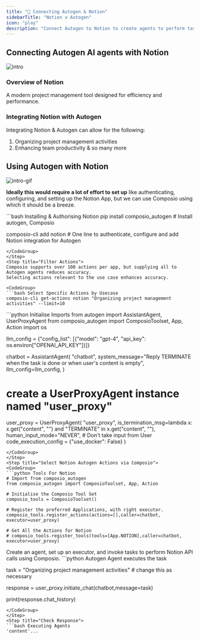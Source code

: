 ```yaml
---
title: "🚀 Connecting Autogen & Notion"
sidebarTitle: "Notion x Autogen"
icon: "play"
description: "Connect Autogen to Notion to create agents to perform tasks using natural language"
---
```


## Connecting Autogen AI agents with Notion
![intro](/media/intro.jpg)

### Overview of Notion

A modern project management tool designed for efficiency and performance.

### Integrating Notion with Autogen

Integrating Notion & Autogen can allow for the following:

1. Organizing project management activities
2. Enhancing team productivity
& so many more

## Using Autogen with Notion
![intro-gif](/media/intro.gif)
<Steps>
<Step title="Setting Up the Environment">

**Ideally this would require a lot of effort to set up** like authenticating, configuring, and setting up the Notion App, but we can use Composio using which it should be a breeze.

<CodeGroup>
```bash Installing & Authorising Notion
pip install composio_autogen # Install autogen, Composio 

composio-cli add notion # One line to authenticate, configure and add Notion integration for Autogen
```
</CodeGroup>
</Step>
<Step title="Filter Actions">
Composio supports over 100 actions per app, but supplying all to Autogen agents reduces accuracy.
Selecting actions relevant to the use case enhances accuracy.

<CodeGroup>
```bash Select Specific Actions by Usecase
composio-cli get-actions notion "Organizing project management activities" --limit=10
```
</CodeGroup>

</Step>
<Step title="Import Base Packages">

<CodeGroup>
```python Initialise Imports
from autogen import AssistantAgent, UserProxyAgent
from composio_autogen import ComposioToolset, App, Action
import os

llm_config = {"config_list": [{"model": "gpt-4", "api_key": os.environ["OPENAI_API_KEY"]}]}

chatbot = AssistantAgent(
    "chatbot",
    system_message="Reply TERMINATE when the task is done or when user's content is empty",
    llm_config=llm_config,
)

# create a UserProxyAgent instance named "user_proxy"
user_proxy = UserProxyAgent(
    "user_proxy",
    is_termination_msg=lambda x: x.get("content", "") and "TERMINATE" in x.get("content", ""),
    human_input_mode="NEVER", # Don't take input from User
    code_execution_config = {"use_docker": False}
)
```
</CodeGroup>
</Step>
<Step title="Select Notion Autogen Actions via Composio">
<CodeGroup>
```python Tools For Notion
# Import from composio_autogen
from composio_autogen import ComposioToolset, App, Action

# Initialise the Composio Tool Set
composio_tools = ComposioToolset()

# Register the preferred Applications, with right executor. 
composio_tools.register_actions(actions=[],caller=chatbot, executor=user_proxy)

# Get All the Actions for Notion
# composio_tools.register_tools(tools=[App.NOTION],caller=chatbot, executor=user_proxy) 
```
</CodeGroup>
</Step>
<Step title="Execute the Agent">
Create an agent, set up an executor, and invoke tasks to perform Notion API calls using Composio. 
<CodeGroup>
```python Autogen Agent executes the task

task = "Organizing project management activities" # change this as necessary

response = user_proxy.initiate_chat(chatbot,message=task)

print(response.chat_history)
```
</CodeGroup>
</Step>
<Step title="Check Response">
```bash Executing Agents
'content'...
```
</Step>
</Steps>
